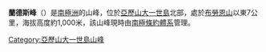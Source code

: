 {{coord|69|26|S|71|12|W|source:GNIS|display=title}}

'''蘭德斯峰'''（{{lang-en|Landers Peaks}}）是[[南極洲|南極洲]]的山峰，位於[[亞歷山大一世島|亞歷山大一世島]]北部，處於[[布勞恩山|布勞恩山]]以東7公里，海拔高度約1,000米，該山峰現時由[[南極條約體系|南極條約體系]]管理。

{{DEFAULTSORT:Landers Peaks}}
[[Category:亞歷山大一世島山峰|Category:亞歷山大一世島山峰]]


{{AlexanderIsland-geo-stub}}